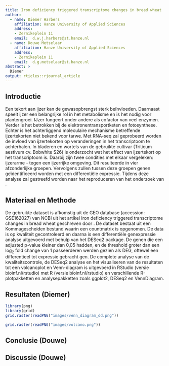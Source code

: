 ```yaml
---
title: Iron deficiency triggered transcriptome changes in bread wheat
author:
  - name: Diemer Harbers
    affiliation: Hanze University of Applied Sciences
    address:
    - Zernikeplein 11
    email:  d.w.j.harbers@st.hanze.nl
  - name: Douwe Metselaar
    affiliation: Hanze University of Applied Sciences
    address:
    - Zernikeplein 11
    email:  d.g.metselaar@st.hanze.nl
abstract: > 
  Diemer
output: rticles::rjournal_article
---
```


## Introductie
Een tekort aan ijzer kan de gewasopbrengst sterk beïnvloeden. Daarnaast speelt ijzer een belangrijke rol in het metabolisme en is het nodig voor plantengroei. IJzer fungeert onder andere als cofactor van veel enzymen. Verder is het betrokken bij de elektronentransportketen en fotosynthese. Echter is het achterliggend moleculaire mechanisme betreffende ijzertekorten niet bekend voor tarwe. Met RNA-seq zal geprobeerd worden de invloed van ijzertekorten op veranderingen in het transcriptoom te achterhalen. In bladeren en wortels van de gebruikte cultivar (Triticum aestivum cv. Bobwhite S26) is onderzocht wat het effect van ijzertekort op het transcriptoom is. Daarbij zijn twee condities met elkaar vergeleken: ijzerarme - tegen een ijzerrijke omgeving. Dit resulteerde in vier afzonderlijke groepen. Vervolgens zullen tussen deze groepen genen geïdentificeerd worden met een differentiële expressie. Tijdens deze analyse zal gestreefd worden naar het reproduceren van het onderzoek van \citet{wang:2020}.

## Materiaal en Methode
De gebruikte dataset is afkomstig uit de GEO database (accession: GSE162027) van NCBI uit het artikel Iron deficiency triggered transcriptome changes in bread wheat geschreven door \citet{wang:2020}. De dataset bestaat uit een Kommagescheiden bestand waarin een countmatrix is opgenomen. De data is op kwaliteit gecontroleerd en daarna is een differentiële genexpressie analyse uitgevoerd met behulp van het DESeq2 package. De genen die een adjusted p-value kleiner dan 0,05 hadden, en de threshold groter dan een log~2~ fold change van 1 passeerderen werden gezien als DEG, oftewel een differentieel tot expressie gebracht gen.  De complete analyse van de kwaliteitscontrole, de DESeq2 analyse en het visualiseren van de resultaten tot een volcanoplot en Venn-diagram is uitgevoerd in RStudio (versie bioinf.nl/rstudio) met R (versie bioinf.nl/rstudio) en verschillende R-plotpakketten en analysepakketten zoals ggplot2, DESeq2 en VennDiagram.

## Resultaten (Diemer)

```r
library(png)
library(grid)
grid.raster(readPNG("images/venn_diagram_dd.png"))
```

```r
grid.raster(readPNG("images/volcano.png"))
```

## Conclusie (Douwe)

## Discussie (Douwe)

\bibliography{RJreferences}
